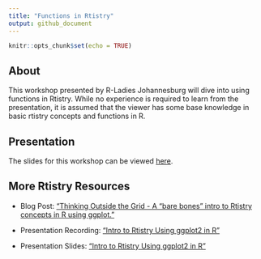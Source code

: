 ```yaml
---
title: "Functions in Rtistry"
output: github_document
---
```


```r
knitr::opts_chunk$set(echo = TRUE)
```

## About
This workshop presented by R-Ladies Johannesburg will dive into using functions in Rtistry. While no experience is required to learn from the presentation, it is assumed that the viewer has some base knowledge in basic rtistry concepts and functions in R.

## Presentation
The slides for this workshop can be viewed [here](https://meghansaha.github.io/Functions_in_Rtistry/).

## More Rtistry Resources
  -   Blog Post: ["Thinking Outside the Grid - A “bare bones” intro to Rtistry concepts in R using ggplot."](https://www.thetidytrekker.com/post/thinking-outside-the-grid)
  
  -   Presentation Recording: ["Intro to Rtistry Using ggplot2 in R"](https://lnkd.in/gDcQTK5d)
  
  -   Presentation Slides: ["Intro to Rtistry Using ggplot2 in R"](https://lnkd.in/ghGDreS8)

